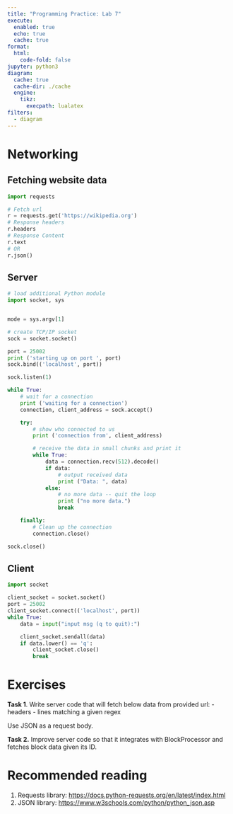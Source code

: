 ```yaml
---
title: "Programming Practice: Lab 7"
execute:
  enabled: true
  echo: true
  cache: true
format:
  html:
    code-fold: false
jupyter: python3
diagram:
  cache: true
  cache-dir: ./cache
  engine:
    tikz:
      execpath: lualatex
filters:
  - diagram
---
```


# Networking

## Fetching website data
```python
import requests

# Fetch url
r = requests.get('https://wikipedia.org')
# Response headers
r.headers
# Response Content
r.text
# OR
r.json()
```
## Server
```python
# load additional Python module
import socket, sys


mode = sys.argv[1]

# create TCP/IP socket
sock = socket.socket()

port = 25002
print ('starting up on port ', port)
sock.bind(('localhost', port))

sock.listen(1)

while True:
    # wait for a connection
    print ('waiting for a connection')
    connection, client_address = sock.accept()

    try:
        # show who connected to us
        print ('connection from', client_address)

        # receive the data in small chunks and print it
        while True:
            data = connection.recv(512).decode()
            if data:
                # output received data
                print ("Data: ", data)
            else:
                # no more data -- quit the loop
                print ("no more data.")
                break

    finally:
        # Clean up the connection
        connection.close()

sock.close()
```

## Client
```python
import socket

client_socket = socket.socket()
port = 25002
client_socket.connect(('localhost', port))
while True:
    data = input("input msg (q to quit):")

    client_socket.sendall(data)
    if data.lower() == 'q':
        client_socket.close()
        break

```


# Exercises

**Task 1**. Write server code that will fetch below data from provided url:
  - headers
  - lines matching a given regex

:::{.callout-note}
Use JSON as a request body.
:::

**Task 2.** Improve server code so that it integrates with BlockProcessor and fetches block data given its ID.

# Recommended reading

1. Requests library: <https://docs.python-requests.org/en/latest/index.html>
2. JSON library: <https://www.w3schools.com/python/python_json.asp>
